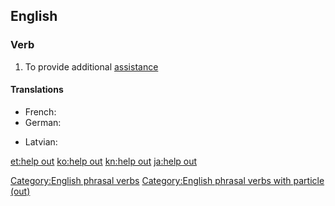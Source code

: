 ==English==

===Verb===
{{en-verb|head=[[help]] [[out]]|helps out|helping out|helped out}}

# To provide additional [[assistance]]

====Translations====
{{trans-top|provide additional assistance}}
* French: {{t+|fr|dépanner}}
* German: {{t|de|aushelfen}}
{{trans-mid}}
* Latvian: {{t|lv|izlīdzēt}}
{{trans-bottom}}

[[Category:English phrasal verbs]]
[[Category:English phrasal verbs with particle (out)]]

[[et:help out]]
[[ko:help out]]
[[kn:help out]]
[[ja:help out]]